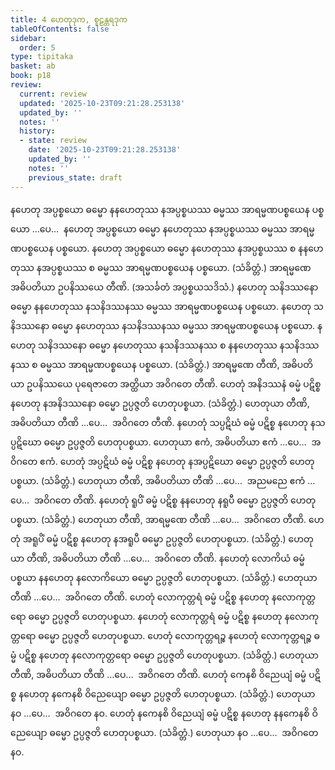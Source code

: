 ```yaml
---
title: 4 ဟေတုဒုက, စူဠန္တရဒုက
tableOfContents: false
sidebar:
  order: 5
type: tipitaka
basket: ab
book: p18
review:
  current: review
  updated: '2025-10-23T09:21:28.253138'
  updated_by: ''
  notes: ''
  history:
  - state: review
    date: '2025-10-23T09:21:28.253138'
    updated_by: ''
    notes: ''
    previous_state: draft
---
```



<ReviewStatus review={frontmatter.review} showDetails={true} />

<HypothesisAnnotation frontmatter={frontmatter} />

<DynamicBreadcrumb />

<Division number="9" book="p18" e="ch" v="40" p="309">

<Paragraph number="27" book="p18">
နဟေတု အပ္ပစ္စယော ဓမ္မော နနဟေတုဿ နအပ္ပစ္စယဿ ဓမ္မဿ အာရမ္မဏပစ္စယေန ပစ္စယော …ပေ…  နဟေတု အပ္ပစ္စယော ဓမ္မော နဟေတုဿ နအပ္ပစ္စယဿ ဓမ္မဿ အာရမ္မဏပစ္စယေန ပစ္စယော. နဟေတု အပ္ပစ္စယော ဓမ္မော နဟေတုဿ နအပ္ပစ္စယဿ စ နနဟေတုဿ နအပ္ပစ္စယဿ စ ဓမ္မဿ အာရမ္မဏပစ္စယေန ပစ္စယော. (သံခိတ္တံ.)
</Paragraph>

<Paragraph number="28" book="p18">
အာရမ္မဏေ အဓိပတိယာ ဥပနိဿယေ တီဏိ. (အသင်္ခတံ အပ္ပစ္စယသဒိသံ.)
</Paragraph>

</Division>
<Division number="10" book="p18" e="ch" v="40" p="309">

<Paragraph number="29" book="p18">
နဟေတု သနိဒဿနော ဓမ္မော နနဟေတုဿ နသနိဒဿနဿ ဓမ္မဿ အာရမ္မဏပစ္စယေန ပစ္စယော. နဟေတု သနိဒဿနော ဓမ္မော နဟေတုဿ နသနိဒဿနဿ ဓမ္မဿ အာရမ္မဏပစ္စယေန ပစ္စယော. နဟေတု သနိဒဿနော ဓမ္မော နဟေတုဿ နသနိဒဿနဿ စ နနဟေတုဿ နသနိဒဿနဿ စ ဓမ္မဿ အာရမ္မဏပစ္စယေန ပစ္စယော. (သံခိတ္တံ.) အာရမ္မဏေ တီဏိ, အဓိပတိယာ ဥပနိဿယေ ပုရေဇာတေ အတ္ထိယာ အဝိဂတေ တီဏိ.
</Paragraph>

<Paragraph number="30" book="p18">
ဟေတုံ အနိဒဿနံ ဓမ္မံ ပဋိစ္စ နဟေတု နအနိဒဿနော ဓမ္မော ဥပ္ပဇ္ဇတိ ဟေတုပစ္စယာ. (သံခိတ္တံ.) ဟေတုယာ တီဏိ, အဓိပတိယာ တီဏိ …ပေ…  အဝိဂတေ တီဏိ.
</Paragraph>

</Division>
<Division number="11" book="p18" e="ch" v="40" p="309">

<Paragraph number="31" book="p18">
နဟေတုံ သပ္ပဋိဃံ ဓမ္မံ ပဋိစ္စ နဟေတု နသပ္ပဋိဃော ဓမ္မော ဥပ္ပဇ္ဇတိ ဟေတုပစ္စယာ. ဟေတုယာ ဧကံ, အဓိပတိယာ ဧကံ …ပေ…  အဝိဂတေ ဧကံ.
</Paragraph>

<Paragraph number="32" book="p18">
ဟေတုံ အပ္ပဋိဃံ ဓမ္မံ ပဋိစ္စ နဟေတု နအပ္ပဋိဃော ဓမ္မော ဥပ္ပဇ္ဇတိ ဟေတုပစ္စယာ. (သံခိတ္တံ.) ဟေတုယာ တီဏိ, အဓိပတိယာ တီဏိ …ပေ…  အညမညေ ဧကံ …ပေ…  အဝိဂတေ တီဏိ.
</Paragraph>

</Division>
<Division number="12" book="p18" e="ch" v="40" p="310">

<Paragraph number="33" book="p18">
နဟေတုံ ရူပိံ ဓမ္မံ ပဋိစ္စ နနဟေတု နရူပီ ဓမ္မော ဥပ္ပဇ္ဇတိ ဟေတုပစ္စယာ. (သံခိတ္တံ.) ဟေတုယာ တီဏိ, အာရမ္မဏေ တီဏိ …ပေ…  အဝိဂတေ တီဏိ.
</Paragraph>

<Paragraph number="34" book="p18">
ဟေတုံ အရူပိံ ဓမ္မံ ပဋိစ္စ နဟေတု နအရူပီ ဓမ္မော ဥပ္ပဇ္ဇတိ ဟေတုပစ္စယာ. (သံခိတ္တံ.) ဟေတုယာ တီဏိ, အဓိပတိယာ တီဏိ …ပေ…  အဝိဂတေ တီဏိ.
</Paragraph>

</Division>
<Division number="13" book="p18" e="ch" v="40" p="310">

<Paragraph number="35" book="p18">
နဟေတုံ လောကိယံ ဓမ္မံ ပစ္စယာ နနဟေတု နလောကိယော ဓမ္မော ဥပ္ပဇ္ဇတိ ဟေတုပစ္စယာ. (သံခိတ္တံ.) ဟေတုယာ တီဏိ …ပေ…  အဝိဂတေ တီဏိ.
</Paragraph>

<Paragraph number="36" book="p18">
ဟေတုံ လောကုတ္တရံ ဓမ္မံ ပဋိစ္စ နဟေတု နလောကုတ္တရော ဓမ္မော ဥပ္ပဇ္ဇတိ ဟေတုပစ္စယာ. နဟေတုံ လောကုတ္တရံ ဓမ္မံ ပဋိစ္စ နဟေတု နလောကုတ္တရော ဓမ္မော ဥပ္ပဇ္ဇတိ ဟေတုပစ္စယာ. ဟေတုံ လောကုတ္တရဉ္စ နဟေတုံ လောကုတ္တရဉ္စ ဓမ္မံ ပဋိစ္စ နဟေတု နလောကုတ္တရော ဓမ္မော ဥပ္ပဇ္ဇတိ ဟေတုပစ္စယာ. (သံခိတ္တံ.) ဟေတုယာ တီဏိ, အဓိပတိယာ တီဏိ …ပေ…  အဝိဂတေ တီဏိ.
</Paragraph>

</Division>
<Division number="14" book="p18" e="ch" v="40" p="310">

<Paragraph number="37" book="p18">
ဟေတုံ ကေနစိ ဝိညေယျံ ဓမ္မံ ပဋိစ္စ နဟေတု နကေနစိ ဝိညေယျော ဓမ္မော ဥပ္ပဇ္ဇတိ ဟေတုပစ္စယာ. (သံခိတ္တံ.) ဟေတုယာ နဝ …ပေ…  အဝိဂတေ နဝ.
</Paragraph>

<Paragraph number="38" book="p18">
ဟေတုံ နကေနစိ ဝိညေယျံ ဓမ္မံ ပဋိစ္စ နဟေတု နနကေနစိ ဝိညေယျော ဓမ္မော ဥပ္ပဇ္ဇတိ ဟေတုပစ္စယာ. (သံခိတ္တံ.) ဟေတုယာ နဝ …ပေ…  အဝိဂတေ နဝ.
</Paragraph>
</Division>